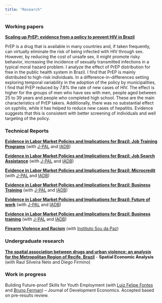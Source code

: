 ---
title: "Research"
---

### Working papers

[[**Scaling up PrEP: evidence from a policy to prevent HIV in Brazil**]{.underline}](https://bibliotecadigital.fgv.br/dspace/handle/10438/32015)

PrEP is a drug that is available in many countries and, if taken frequently, can virtually eliminate the risk of being infected with HIV through sex. However, by reducing the cost of unsafe sex, it might promote risky behavior, increasing the incidence of sexually transmitted infections in a typical moral hazard problem. I analyze the effect of PrEP distribution for free in the public health system in Brazil. I find that PrEP is mainly distributed to high-risk individuals. In a difference-in-differences setting exploring temporal variability in the adoption of the policy by municipalities, I find that PrEP reduced by 7.8% the rate of new cases of HIV. The effect is higher for the groups of men who have sex with men, people aged between 25 to 39 years and people who completed high school. These are the main characteristics of PrEP takers. Additionally, there was no substantial effect on syphilis, while it has helped to reduce new cases of hepatitis. Evidence suggests that this is consistent with better screening of individuals and well targeting of the policy.

### Technical Reports

[[**Evidence in Labor Market Policies and Implications for Brazil: Job Training Programs**]{.underline}](https://www.povertyactionlab.org/publication/evidence-labor-market-policies-and-implications-brazil-job-training-programs?lang=en) (with [J-PAL](https://www.povertyactionlab.org/) and [IADB](https://www.iadb.org/))

[**Evidence in Labor Market Policies and Implications for Brazil: Job Search Assistance**]{.underline} (with [J-PAL](https://www.povertyactionlab.org/) and [IADB](https://www.iadb.org/))

[**Evidence in Labor Market Policies and Implications for Brazil: Microcredit**]{.underline} (with [J-PAL](https://www.povertyactionlab.org/) and [IADB](https://www.iadb.org/))

[**Evidence in Labor Market Policies and Implications for Brazil: Business Training**]{.underline} (with [J-PAL](https://www.povertyactionlab.org/) and [IADB](https://www.iadb.org/))

[**Evidence in Labor Market Policies and Implications for Brazil: Future of work**]{.underline} (with [J-PAL](https://www.povertyactionlab.org/) and [IADB](https://www.iadb.org/))

[**Evidence in Labor Market Policies and Implications for Brazil: Business training**]{.underline} (with [J-PAL](https://www.povertyactionlab.org/) and [IADB](https://www.iadb.org/))

[[**Firearm Violence and Racism**]{.underline}](https://soudapaz.org/wp-content/uploads/2022/05/Firearm_violence_and_racism-1.pdf) (with [Instituto Sou da Paz](https://soudapaz.org/))

### Undergraduate research

[[**The spatial association between drugs and urban violence: an analysis for the Metropolitan Region of Recife, Brazil**]{.underline}](https://www.tandfonline.com/doi/abs/10.1080/17421772.2023.2186474) - **Spatial Economic Analysis** (with Raul Silveira Neto and Diego Firmino)

### Work in progress

Building Future-proof Skills for Youth Employment (with [Luiz Felipe Fontes](https://sites.google.com/view/luizfelipefontes) and [Bruno Ferman](https://sites.google.com/site/brunoferman/home)) – Journal of Development Economics. Accepted based on pre-results review.

